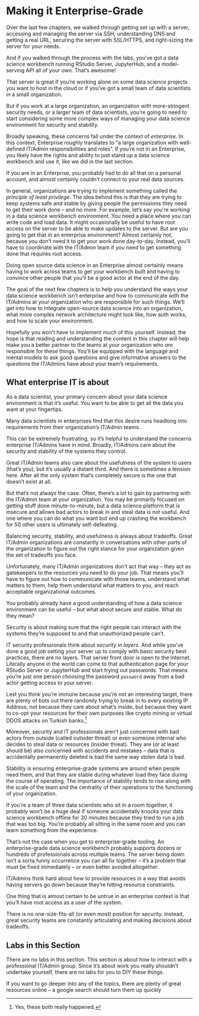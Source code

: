# Making it Enterprise-Grade {#sec-4-intro}

Over the last few chapters, we walked through getting set up with a
server, accessing and managing the server via SSH, understanding DNS and
getting a real URL, securing the server with SSL/HTTPS, and right-sizing
the server for your needs.

And if you walked through the process with the labs, you've got a data
science workbench running RStudio Server, JupyterHub, and a
model-serving API all of your own. That's awesome!

That server is great if you're working alone on some data science
projects you want to host in the cloud or if you've got a small team of
data scientists in a small organization.

But if you work at a large organization, an organization with
more-stringent security needs, or a larger team of data scientists,
you're going to need to start considering some more complex ways of
managing your data science environment for security and stability.

Broadly speaking, these concerns fall under the context of *enterprise*.
In this context, Enterprise roughly translates to "a large organization
with well-defined IT/Admin responsibilities and roles". If you're not in
an Enterprise, you likely have the rights and ability to just stand up a
data science workbench and use it, like we did in the last section.

If you are in an Enterprise, you probably had to do all that on a
personal account, and almost certainly couldn't connect to your real
data sources.

In general, organizations are trying to implement something called the
*principle of least privilege*. The idea behind this is that they are
trying to keep systems safe and stable by giving people the permissions
they need to get their work done -- and no more. For example, let's say
you're working in a data science workbench environment. You need a place
where you can write code and load data. It might occasionally be useful
to have root access on the server to be able to make updates to the
server. But are you going to get that in an enterprise environment?
Almost certainly not, because you don't need it to get your work done
day-to-day. Instead, you'll have to coordinate with the IT/Admin team if
you need to get something done that requires root access.

Doing open source data science in an Enterprise almost certainly means
having to work across teams to get your workbench built and having to
convince other people that you'll be a good actor at the end of the day.

The goal of the next few chapters is to help you understand the ways
your data science workbench isn't enterprise and how to communicate with
the IT/Admins at your organization who are responsible for such things.
We'll get into how to integrate open-source data science into an
organization, what more complex network architecture might look like,
how auth works, and how to scale your environment.

Hopefully you won't have to implement much of this yourself. Instead,
the hope is that reading and understanding the content in this chapter
will help make you a better partner to the teams at your organization
who *are* responsible for these things. You'll be equipped with the
language and mental models to ask good questions and give informative
answers to the questions the IT/Admins have about your team's
requirements.

## What enterprise IT is about

As a data scientist, your primary concern about your data science
environment is that it's useful. You want to be able to get all the data
you want at your fingertips.

Many data scientists in enterprises find that this desire runs headlong
into requirements from their organization's IT/Admin teams.

This can be extremely frustrating, so it's helpful to understand the
concerns enterprise IT/Admins have in mind. Broadly, IT/Admins care
about the security and stability of the systems they control.

Great IT/Admin teams also care about the usefulness of the system to
users (that's you), but it's usually a distant third. And there is
sometimes a tension here. After all the only system that's completely
secure is the one that doesn't exist at all.

But that's not always the case. Often, there's a lot to gain by
partnering with the IT/Admin team at your organization. You may be
primarily focused on getting stuff done minute-to-minute, but a data
science platform that is insecure and allows bad actors to break in and
steal data is not useful. And one where you can do what you want but end
up crashing the workbench for 50 other users is ultimately
self-defeating.

Balancing security, stability, and usefulness is always about tradeoffs.
Great IT/Admin organizations are constantly in conversations with other
parts of the organization to figure out the right stance for your
organization given the set of tradeoffs you face.

Unfortunately, many IT/Admin organizations don't act that way -- they
act as gatekeepers to the resources you need to do your job. That means
you'll have to figure out how to communicate with those teams,
understand what matters to them, help them understand what matters to
you, and reach acceptable organizational outcomes.

You probably already have a good understanding of how a data science
environment can be useful -- but what about secure and stable. What do
they mean?

Security is about making sure that the right people can interact with
the systems they're supposed to and that unauthorized people can't.

IT security professionals think about *security in layers*. And while
you've done a good job setting your server up to comply with basic
security best practices, there are no layers. That server front door is
open to the internet. Literally anyone in the world can come to that
authentication page for your RStudio Server or JupyterHub and start
trying out passwords. That means you're just one person choosing the
password `password` away from a bad actor getting access to your server.

Lest you think you're immune because you're not an interesting target,
there are plenty of bots out there randomly trying to break in to every
existing IP Address, not because they care about what's inside, but
because they want to co-opt your resources for their own purposes like
crypto mining or virtual DDOS attacks on Turkish
banks.[^4-0-sec-intro-1]

[^4-0-sec-intro-1]: Yes, these both really happened.

Moreover, security and IT professionals aren't just concerned with bad
actors from outside (called outsider threat) or even someone internal
who decides to steal data or resources (insider threat). They are (or at
least should be) also concerned with accidents and mistakes -- data that
is accidentally permanently deleted is bad the same way stolen data is
bad.

Stability is ensuring enterprise-grade systems are around when people
need them, and that they are stable during whatever load they face
during the course of operating. The importance of stability tends to
rise along with the scale of the team and the centrality of their
operations to the functioning of your organization.

If you're a team of three data scientists who sit in a room together, it
probably won't be a huge deal if someone accidentally knocks your data
science workbench offline for 30 minutes because they tried to run a job
that was too big. You're probably all sitting in the same room and you
can learn something from the experience.

That's not the case when you get to enterprise-grade tooling. An
enterprise-grade data science workbench probably supports dozens or
hundreds of professionals across multiple teams. The server being down
isn't a sorta funny occurrence you can all fix together -- it's a
problem that must be fixed immediately -- or even better avoided
altogether.

IT/Admins think hard about how to provide resources in a way that avoids
having servers go down because they're hitting resource constraints.

One thing that is almost certain to be untrue in an enterprise context
is that you'll have root access as a user of the system.

There is no one-size-fits-all (or even most) position for security.
Instead, great security teams are constantly articulating and making
decisions about tradeoffs.

## Labs in this Section

There are no labs in this section. This section is about how to interact
with a professional IT/Admin group. Since it's about work you really
shouldn't undertake yourself, there are no labs for you to DIY these
things.

If you want to go deeper into any of the topics, there are plenty of
great resources online -- a google search should turn them up quickly
